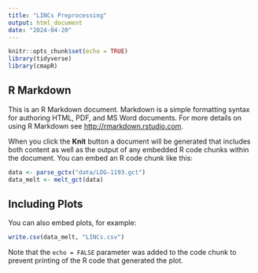 ```yaml
---
title: "LINCs Preprocessing"
output: html_document
date: "2024-04-20"
---
```


```r
knitr::opts_chunk$set(echo = TRUE)
library(tidyverse)
library(cmapR)
```

## R Markdown

This is an R Markdown document. Markdown is a simple formatting syntax for authoring HTML, PDF, and MS Word documents. For more details on using R Markdown see <http://rmarkdown.rstudio.com>.

When you click the **Knit** button a document will be generated that includes both content as well as the output of any embedded R code chunks within the document. You can embed an R code chunk like this:

```r
data <- parse_gctx("data/LDG-1193.gct")
data_melt <- melt_gct(data)
```

## Including Plots

You can also embed plots, for example:

```r
write.csv(data_melt, "LINCs.csv")
```

Note that the `echo = FALSE` parameter was added to the code chunk to prevent printing of the R code that generated the plot.
